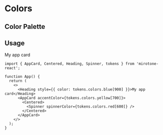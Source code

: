 
<Meta title='Tokens/Colors' />

# Colors

## Color Palette

<ColorPalette>
  <ColorItem title='theme.colors.primaryText' subtitle='Primary text color' colors={{ primaryText: '#050038' }} />
  <ColorItem title='theme.colors.secondaryText' subtitle='Secondary text color' colors={{ secondaryText: '#5f5c80' }} />
  <ColorItem
    title='theme.colors.primaryActionColor'
    subtitle='Primary action color'
    colors={{ primaryActionColor: '#4262ff' }}
  />
  <ColorItem
    title='tokens.color.blue'
    subtitle='Blue colors'
    colors={{
      100: '#f4f6ff',
      200: '#f0f2ff',
      300: '#e8ecff',
      400: '#d9e0ff',
      500: '#b3c0ff',
      600: '#6881ff',
      700: '#4262ff',
      800: '#455bed',
      900: '#3d51d4',
    }}
  />
  <ColorItem
    title='tokens.color.indigo'
    subtitle='Indigo colors'
    colors={{
      50: '#f5f5f7',
      100: '#f0f0f3',
      200: '#ebebef',
      300: '#e1e0e7',
      400: '#cdccd7',
      500: '#9b99af',
      600: '#5f5c80',
      700: '#050038',
    }}
  />
  <ColorItem
    title='tokens.color.indigoAlpha'
    subtitle='Indigo alpha colors'
    colors={{
      4: 'rgba(5, 0, 56, .04)',
      6: 'rgba(5, 0, 56, .06)',
      8: 'rgba(5, 0, 56, .08)',
      12: 'rgba(5, 0, 56, .12)',
      20: 'rgba(5, 0, 56, .2)',
      40: 'rgba(5, 0, 56, .4)',
      80: 'rgba(5, 0, 56, .8)',
    }}
  />
  <ColorItem
    title='tokens.color.green'
    subtitle='Green colors'
    colors={{
      100: '#f5fff3',
      400: '#dfffd9',
      700: '#77cc66',
      800: '#3c862d',
    }}
  />
  <ColorItem title='tokens.color.black' subtitle='Black color' colors={{ black: '#090909' }} />
  <ColorItem
    title='tokens.color.blackAlpha'
    subtitle='Black alpha colors'
    colors={{
      20: 'rgba(9, 9, 9, .2)',
      40: 'rgba(9, 9, 9, .4)',
      60: 'rgba(9, 9, 9, .6)',
      80: 'rgba(9, 9, 9, .8)',
    }}
  />
  <ColorItem
    title='tokens.color.red'
    subtitle='Red colors'
    colors={{
      50: '#fef7f7',
      100: '#fdf2f2',
      400: '#f7d4d4',
      600: '#e15454',
      700: '#d92929',
      800: '#c71414',
      900: '#b80d0d',
    }}
  />
  <ColorItem
    title='tokens.color.yellow'
    subtitle='Yellow colors'
    colors={{
      100: '#fffcf3',
      400: '#fff6d5',
      700: '#ffd02f',
    }}
  />
  <ColorItem title='tokens.color.white' subtitle='White color' colors={{ white: '#fff' }} />
  <ColorItem
    title='tokens.color.whiteAlpha'
    subtitle='White alpha colors'
    colors={{
      20: 'hsla(0, 0%, 100%, .2)',
      40: 'hsla(0, 0%, 100%, .4)',
      80: 'hsla(0, 0%, 100%, .8)',
    }}
  />
</ColorPalette>

## Usage

<DocBlockContainer>
  <Heading style={{ color: tokens.colors.blue[900] }}>My app card</Heading>
  <AppCard accentColor={tokens.colors.yellow[700]}>
    <Centered>
      <Spinner spinnerColor={tokens.colors.red[600]} />
    </Centered>
  </AppCard>
</DocBlockContainer>

```tsx
import { AppCard, Centered, Heading, Spinner, tokens } from 'mirotone-react';

function App() {
  return (
    <>
      <Heading style={{ color: tokens.colors.blue[900] }}>My app card</Heading>
      <AppCard accentColor={tokens.colors.yellow[700]}>
        <Centered>
          <Spinner spinnerColor={tokens.colors.red[600]} />
        </Centered>
      </AppCard>
    </>
  );
}
```
